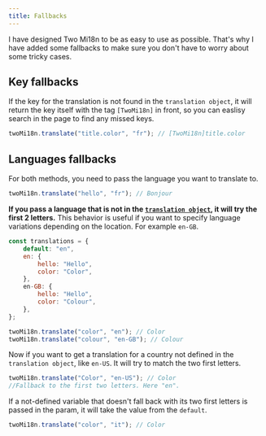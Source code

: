 ```yaml
---
title: Fallbacks
---
```


I have designed Two Mi18n to be as easy to use as possible. That's why I have added some fallbacks to make sure you don't have to worry about some tricky cases.

## Key fallbacks

If the key for the translation is not found in the `translation object`, it will return the key itself with the tag `[TwoMi18n]` in front, so you can easlisy search in the page to find any missed keys.

```js
twoMi18n.translate("title.color", "fr"); // [TwoMi18n]title.color
```

## Languages fallbacks

For both methods, you need to pass the language you want to translate to.

```js
twoMi18n.translate("hello", "fr"); // Bonjour
```

**If you pass a language that is not in the [`translation object`](/usages/initialization#the-translations-object), it will try the first 2 letters.**
This behavior is useful if you want to specify language variations depending on the location.
For example `en-GB`.

```js {13, 14}
const translations = {
	default: "en",
	en: {
		hello: "Hello",
		color: "Color",
	},
	en-GB: {
		hello: "Hello",
		color: "Colour",
	},
};

twoMi18n.translate("color", "en"); // Color
twoMi18n.translate("colour", "en-GB"); // Colour
```

Now if you want to get a translation for a country not defined in the `translation object`, like `en-US`. It will try to match the two first letters.

```js
twoMi18n.translate("Color", "en-US"); // Color
//Fallback to the first two letters. Here "en".
```

If a not-defined variable that doesn't fall back with its two first letters is passed in the param, it will take the value from the `default`.

```js
twoMi18n.translate("color", "it"); // Color
```
